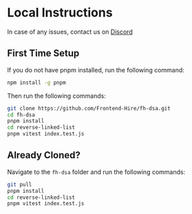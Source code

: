 # Local Instructions

In case of any issues, contact us on [Discord](https://discord.gg/DWAVqksVtx)

## First Time Setup

If you do not have pnpm installed, run the following command:

```sh
npm install -g pnpm
```

Then run the following commands:

```sh
git clone https://github.com/Frontend-Hire/fh-dsa.git
cd fh-dsa
pnpm install
cd reverse-linked-list
pnpm vitest index.test.js
```

## Already Cloned?

Navigate to the `fh-dsa` folder and run the following commands:

```sh
git pull
pnpm install
cd reverse-linked-list
pnpm vitest index.test.js
```